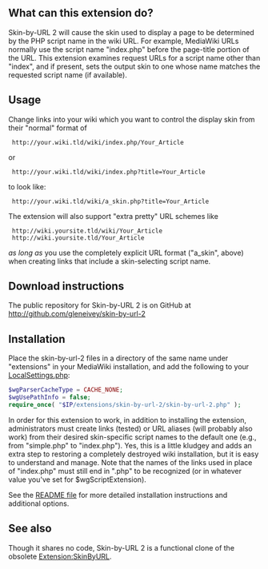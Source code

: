 {{Extension|templatemode=
|name          = Skin-by-URL 2
|status        = beta
|type1         = skin
|type2         =
|hook1         = OutputPageParserOutput
|hook2         = GetLocalURL
|username      = gleneivey
|author        = 
|description   = Force use of a particular skin based on the URL used to access the wiki
|image         =
|imagesize     =
|version       = 0.1
|update        =
|mediawiki     = 1.15
|php           =
|license       = AGPLv3
|download      = http://github.com/gleneivey/skin-by-url-2
|readme        = http://github.com/gleneivey/skin-by-url-2/blob/master/README
|changelog     =
|parameters    = 
|tags          =
|rights        = 
|example       = http://wiki.wontology.org/wiki/help.php?title=WmHelp:AboutWontologyOrg
|compatibility = 
}}

==What can this extension do?==

Skin-by-URL 2 will cause the skin used to display a page to be determined by the PHP script name in the wiki URL.  For example, MediaWiki URLs normally use the script name "index.php" before the page-title portion of the URL.  This extension examines request URLs for a script name other than "index", and if present, sets the output skin to one whose name matches the requested script name (if available).

==Usage==

Change links into your wiki which you want to control the display skin from their "normal" format of
  <nowiki>http://your.wiki.tld/wiki/index.php/Your_Article</nowiki>
or
  <nowiki>http://your.wiki.tld/wiki/index.php?title=Your_Article</nowiki>
to look like:
  <nowiki>http://your.wiki.tld/wiki/a_skin.php?title=Your_Article</nowiki>

The extension will also support "extra pretty" URL schemes like
  <nowiki>http://wiki.yoursite.tld/wiki/Your_Article</nowiki>
  <nowiki>http://wiki.yoursite.tld/Your_Article</nowiki>
''as long as'' you use the completely explicit URL format ("a_skin", above) when creating links that include a skin-selecting script name.

==Download instructions==
The public repository for Skin-by-URL 2 is on GitHub at http://github.com/gleneivey/skin-by-url-2

==Installation==
Place the skin-by-url-2 files in a directory of the same name under "extensions" in your MediaWiki installation, and add the following to your [[Manual:LocalSettings.php|LocalSettings.php]]:
<source lang="php">
$wgParserCacheType = CACHE_NONE;
$wgUsePathInfo = false;
require_once( "$IP/extensions/skin-by-url-2/skin-by-url-2.php" );
</source>

In order for this extension to work, in addition to installing the extension, administrators must create links (tested) or URL aliases
(will probably also work) from their desired skin-specific script names to the default one (e.g., from "simple.php" to "index.php").  Yes, this is a little kludgey and adds an extra step to restoring a completely destroyed wiki installation, but it is easy to understand
and manage.  Note that the names of the links used in place of "index.php" must still end in ".php" to be recognized (or in whatever
value you've set for $wgScriptExtension).

See the [http://github.com/gleneivey/skin-by-url-2/blob/master/README README file] for more detailed installation instructions and additional options.

==See also==
Though it shares no code, Skin-by-URL 2 is a functional clone of the obsolete [[Extension:SkinByURL]].
